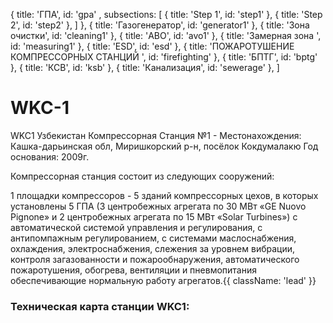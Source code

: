 




  { title: 'ГПА', id: 'gpa' ,
   subsections: [
      { title: 'Step 1', id: 'step1' },
      { title: 'Step 2', id: 'step2' },
    ]
  },
  { title: 'Газогенератор', id: 'generator1' },
  { title: 'Зона очистки', id: 'cleaning1' },
  { title: 'АВО', id: 'avo1' },
  { title: 'Замерная зона ', id: 'measuring1' },
  { title: 'ESD', id: 'esd' },
  { title: 'ПОЖАРОТУШЕНИЕ КОМПРЕССОРНЫХ СТАНЦИЙ ', id: 'firefighting' },
  { title: 'БПТГ', id: 'bptg' },
  { title: 'КСВ', id: 'ksb' },
  { title: 'Канализация', id: 'sewerage' },
]

<HeroPattern />

# WKC-1
WKC1 Узбекистан Компрессорная Станция №1 - Местонахождения: Кашка-дарьинская обл, Миришкорский p-н, посёлок Кокдумалакю Год основания: 2009г. 

Компрессорная станция состоит из следующих сооружений:

1 площадки компрессоров - 5 зданий компрессорных цехов, в которых установлены 5 ГПА (3 центробежных агрегата по 30 МВт «GE Nuovo Pignone» и 2 центробежных агрегата по 15 МВт «Solar Turbines») c автоматической системой управления и регулирования, c антипомпажным регулированием, с системами маслоснабжения, охлаждения, электроснабжения, слежения за уровнем вибрации, контроля загазованности и пожарообнаружения, автоматического пожаротушения, обогрева, вентиляции и пневмопитания обеспечивающие нормальную работу агрегатов.{{ className: 'lead' }}


### Техническая карта станции WKC1:
<WKC1Image/> 

<GPA />
<Genarator11 />
<Cleaning1 />
<AVO/>
<Measuring/>
<KSB/>
<BPTG/>
<ESD/>
<Firefighting/>
<Sewerage/>